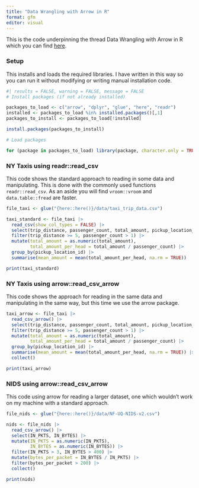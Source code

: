 ```yaml
---
title: "Data Wrangling with Arrow in R"
format: gfm
editor: visual
---
```


This is the code underpinning the thread Data Wrangling with Arrow in R which 
you can find [here](https://twitter.com/neilgcurrie/status/1554867200392998912).


### Setup

This installs and loads the required libraries. I have written in this way so 
you can run it without modifying or writing manual installation code.

```r
#| results = FALSE, warning = FALSE, message = FALSE
# Install packages (if not already installed)

packages_to_load <- c("arrow", "dplyr", "glue", "here", "readr")
installed <- packages_to_load %in% installed.packages()[,1]
packages_to_install <- packages_to_load[!installed]

install.packages(packages_to_install)

# Load packages

for (package in packages_to_load) library(package, character.only = TRUE)
```

### NY Taxis using readr::read_csv

This code shows the standard approach to reading in some data and manipulating.
This is done with the commonly used functions `readr::read_csv`. As an aside you
will find `vroom::vroom` and `data.table::fread` are faster.

```r
file_taxi <- glue("{here::here()}/data/taxi_trip_data.csv")

taxi_standard <- file_taxi |> 
  read_csv(show_col_types = FALSE) |> 
  select(trip_distance, passenger_count, total_amount, pickup_location_id) |> 
  filter(trip_distance >= 5, passenger_count > 1) |> 
  mutate(total_amount = as.numeric(total_amount),
         total_amount_per_head = total_amount / passenger_count) |> 
  group_by(pickup_location_id) |> 
  summarise(mean_amount = mean(total_amount_per_head, na.rm = TRUE))

print(taxi_standard)
```

### NY Taxis using arrow::read_csv_arrow

This code shows the approach for reading in the same data and manipulating in 
the same way, but this time we use the arrow package.


```r
taxi_arrow <- file_taxi |> 
  read_csv_arrow() |> 
  select(trip_distance, passenger_count, total_amount, pickup_location_id) |> 
  filter(trip_distance >= 5, passenger_count > 1) |> 
  mutate(total_amount = as.numeric(total_amount),
         total_amount_per_head = total_amount / passenger_count) |> 
  group_by(pickup_location_id) |> 
  summarise(mean_amount = mean(total_amount_per_head, na.rm = TRUE)) |> 
  collect()

print(taxi_arrow)
```

### NIDS using arrow::read_csv_arrow

This code using arrow for reading a larger dataset, one which wouldn't work on
my machine with a standard approach.

```r
file_nids <- glue("{here::here()}/data/NF-UQ-NIDS-v2.csv")

nids <- file_nids |>
  read_csv_arrow() |>
  select(IN_PKTS, IN_BYTES) |>
  mutate(IN_PKTS = as.numeric(IN_PKTS),
         IN_BYTES = as.numeric(IN_BYTES)) |>
  filter(IN_PKTS > 3, IN_BYTES > 400) |>
  mutate(bytes_per_packet = IN_BYTES / IN_PKTS) |>
  filter(bytes_per_packet > 200) |>
  collect()

print(nids)
```
